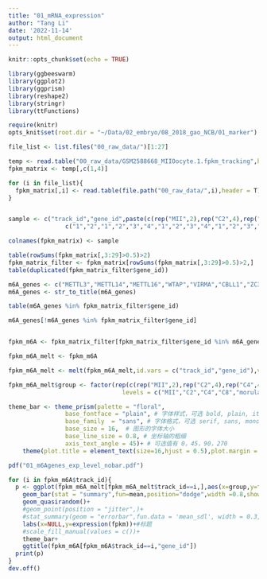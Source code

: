 ```yaml
---
title: "01_mRNA_expression"
author: "Tang Li"
date: '2022-11-14'
output: html_document
---
```


```r
knitr::opts_chunk$set(echo = TRUE)

library(ggbeeswarm)
library(ggplot2)
library(ggprism)
library(reshape2)
library(stringr)
library(ttFunctions)

require(knitr)
opts_knit$set(root.dir = "~/Data/02_embryo/08_2018_gao_NCB/01_marker")

```

```r
file_list <- list.files("00_raw_data/")[1:27]

temp <- read.table("00_raw_data/GSM2588668_MIIOocyte.1.fpkm_tracking",header = T)
fpkm_matrix <- temp[,c(1,4)]

for (i in file_list){
  fpkm_matrix[,i] <- read.table(file.path("00_raw_data/",i),header = T)[,10]
}


sample <- c("track_id","gene_id",paste(c(rep("MII",2),rep("C2",4),rep("C4",4),rep("C8",3),rep("morula",2),rep("ICM",4),rep("TE",4),rep("E65Epi",2),rep("E65Exe",2)),
                c("1","2","1","2","3","4","1","2","3","4","1","2","3","1","2","1","2","3","4","1","2","3","4","1","2","1","2"),sep = "_"))

colnames(fpkm_matrix) <- sample

table(rowSums(fpkm_matrix[,3:29]>0.5)>2)
fpkm_matrix_filter <- fpkm_matrix[rowSums(fpkm_matrix[,3:29]>0.5)>2,]
table(duplicated(fpkm_matrix_filter$gene_id))
```

```r
m6A_genes <- c("METTL3","METTL14","METTL16","WTAP","VIRMA","CBLL1","ZC3H13","RBM15","RBM15B","FTO","ALKBH5","YTHDF1","YTHDF2","YTHDF3","YTHDC1","YTHDC2","HNRNPA2B1","EIF3A","IGF2BP1","IGF2BP2","IGF2BP3","FMR1","HNRNPC","RBMX","ELAVL1","G3BP1","G3BP2","Nudt21","Cpsf6")
m6A_genes <- str_to_title(m6A_genes)

table(m6A_genes %in% fpkm_matrix_filter$gene_id)

m6A_genes[!m6A_genes %in% fpkm_matrix_filter$gene_id]


fpkm_m6A <- fpkm_matrix_filter[fpkm_matrix_filter$gene_id %in% m6A_genes,]

fpkm_m6A_melt <- fpkm_m6A

fpkm_m6A_melt <- melt(fpkm_m6A_melt,id.vars = c("track_id","gene_id"),variable.name = "sample",value.name = "fpkm")

fpkm_m6A_melt$group <- factor(rep(c(rep("MII",2),rep("C2",4),rep("C4",4),rep("C8",3),rep("morula",2),rep("ICM",4),rep("TE",4),rep("E65Epi",2),rep("E65Exe",2)),each=41),
                                levels = c("MII","C2","C4","C8","morula","ICM","TE","E65Epi","E65Exe"))

theme_bar <- theme_prism(palette = "floral",
                base_fontface = "plain", # 字体样式，可选 bold, plain, italic
                base_family  = "sans", # 字体格式，可选 serif, sans, mono, Arial等
                base_size = 16,  # 图形的字体大小
                base_line_size = 0.8, # 坐标轴的粗细
                axis_text_angle = 45)+ # 可选值有 0，45，90，270
    theme(plot.title = element_text(size=16,hjust = 0.5),plot.margin = unit(c(2,0.5,4.5,0.5),"cm"))

pdf("01_m6Agenes_exp_level_nobar.pdf")

for (i in fpkm_m6A$track_id){
  p <- ggplot(fpkm_m6A_melt[fpkm_m6A_melt$track_id==i,],aes(x=group,y=fpkm))+
    geom_bar(stat = "summary",fun=mean,position="dodge",width =0.8,show.legend = F,size=2,fill="#F3B747")+ #绘制柱状图
    geom_quasirandom()+
    #geom_point(position = "jitter",)+
    #stat_summary(geom = "errorbar",fun.data = 'mean_sdl', width = 0.3,show.legend = F)+#误差棒
    labs(x=NULL,y=expression(fpkm))+#标题
    #scale_fill_manual(values = c())+
    theme_bar+
    ggtitle(fpkm_m6A[fpkm_m6A$track_id==i,"gene_id"])
  print(p)
}
dev.off()
```

